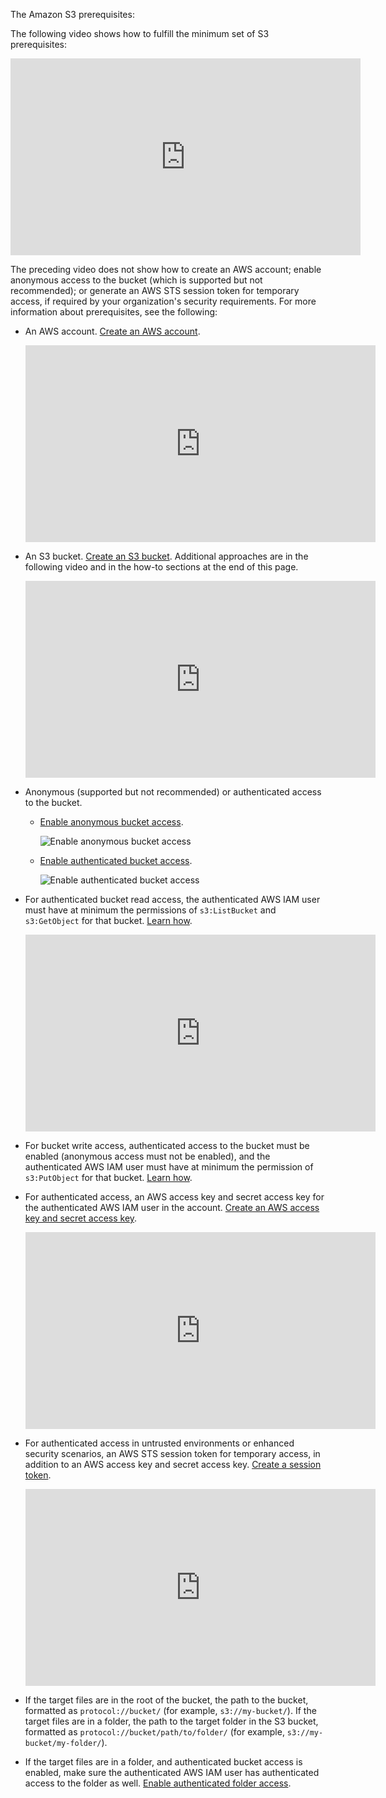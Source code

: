 The Amazon S3 prerequisites:

The following video shows how to fulfill the minimum set of S3 prerequisites:

<iframe
width="560"
height="315"
src="https://www.youtube.com/embed/hyDHfhVVAhs"
title="YouTube video player"
frameborder="0"
allow="accelerometer; autoplay; clipboard-write; encrypted-media; gyroscope; picture-in-picture"
allowfullscreen
></iframe>

The preceding video does not show how to create an AWS account; enable anonymous access to the bucket (which is supported but 
not recommended); or generate an AWS STS session token for temporary access, if required by your organization's security 
requirements. For more information about prerequisites, see the following:

- An AWS account. [Create an AWS account](https://aws.amazon.com/free).

  <iframe
  width="560"
  height="315"
  src="https://www.youtube.com/embed/lIdh92JmWtg"
  title="YouTube video player"
  frameborder="0"
  allow="accelerometer; autoplay; clipboard-write; encrypted-media; gyroscope; picture-in-picture"
  allowfullscreen
  ></iframe>

- An S3 bucket. [Create an S3 bucket](https://docs.aws.amazon.com/AmazonS3/latest/userguide/creating-bucket.html). 
  Additional approaches are in the following video and in the how-to sections at the end of this page.

  <iframe
  width="560"
  height="315"
  src="https://www.youtube.com/embed/e6w9LwZJFIA"
  title="YouTube video player"
  frameborder="0"
  allow="accelerometer; autoplay; clipboard-write; encrypted-media; gyroscope; picture-in-picture"
  allowfullscreen
  ></iframe>

- Anonymous (supported but not recommended) or authenticated access to the bucket. 

  - [Enable anonymous bucket access](https://docs.aws.amazon.com/AmazonS3/latest/userguide/example-bucket-policies.html#example-bucket-policies-anonymous-user). 

    ![Enable anonymous bucket access](/img/connectors/s3-anon-access.gif)

  - [Enable authenticated bucket access](https://docs.aws.amazon.com/AmazonS3/latest/userguide/walkthrough1.html).

    ![Enable authenticated bucket access](/img/connectors/s3-auth-access.gif)

- For authenticated bucket read access, the authenticated AWS IAM user must have at minimum the permissions of `s3:ListBucket` and `s3:GetObject` for that bucket. [Learn how](https://docs.aws.amazon.com/AmazonS3/latest/userguide/example-policies-s3.html).

  <iframe
  width="560"
  height="315"
  src="https://www.youtube.com/embed/y4SfQoJpipo"
  title="YouTube video player"
  frameborder="0"
  allow="accelerometer; autoplay; clipboard-write; encrypted-media; gyroscope; picture-in-picture"
  allowfullscreen
  ></iframe>

- For bucket write access, authenticated access to the bucket must be enabled (anonymous access must not be enabled), and the authenticated AWS IAM user must have at 
  minimum the permission of `s3:PutObject` for that bucket. [Learn how](https://docs.aws.amazon.com/AmazonS3/latest/userguide/example-policies-s3.html).

- For authenticated access, an AWS access key and secret access key for the authenticated AWS IAM user in the account. 
  [Create an AWS access key and secret access key](https://docs.aws.amazon.com/IAM/latest/UserGuide/id_credentials_access-keys.html#Using_CreateAccessKey).

  <iframe
  width="560"
  height="315"
  src="https://www.youtube.com/embed/MoFTaGJE65Q"
  title="YouTube video player"
  frameborder="0"
  allow="accelerometer; autoplay; clipboard-write; encrypted-media; gyroscope; picture-in-picture"
  allowfullscreen
  ></iframe>

- For authenticated access in untrusted environments or enhanced security scenarios, an AWS STS session token for temporary access, in addition to an AWS access key and secret access key. [Create a session token](https://docs.aws.amazon.com/IAM/latest/UserGuide/id_credentials_temp_request.html#api_getsessiontoken). 

  <iframe
  width="560"
  height="315"
  src="https://www.youtube.com/embed/4_csSXc_GNU"
  title="YouTube video player"
  frameborder="0"
  allow="accelerometer; autoplay; clipboard-write; encrypted-media; gyroscope; picture-in-picture"
  allowfullscreen
  ></iframe>
  
- If the target files are in the root of the bucket, the path to the bucket, formatted as `protocol://bucket/` (for example, `s3://my-bucket/`). 
  If the target files are in a folder, the path to the target folder in the S3 bucket, formatted as `protocol://bucket/path/to/folder/` (for example, `s3://my-bucket/my-folder/`). 
- If the target files are in a folder, and authenticated bucket access is enabled, make sure the authenticated AWS IAM user has 
  authenticated access to the folder as well. [Enable authenticated folder access](https://docs.aws.amazon.com/AmazonS3/latest/userguide/example-bucket-policies.html#example-bucket-policies-folders).